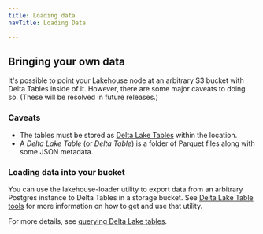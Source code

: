 ```yaml
---
title: Loading data
navTitle: Loading Data

---
```


<!-- ---
title: Loading data (sync or bring your own)
navTitle: Loading data
description: How to load data into Lakehouse.
--- -->

## Bringing your own data

It's possible to point your Lakehouse node at an arbitrary S3 bucket with Delta Tables inside of it.
However, there are some major caveats to doing so. (These will be resolved in future releases.)

### Caveats

-   The tables must be stored as [Delta Lake Tables](http://github.com/delta-io/delta/blob/master/PROTOCOL.md) within the location.
-   A *Delta Lake Table* (or *Delta Table*) is a folder of Parquet files along with some JSON metadata.

### Loading data into your bucket

You can use the lakehouse-loader utility to export data from an arbitrary Postgres instance to Delta Tables in a storage bucket.
See [Delta Lake Table tools](/edb-postgres-ai/1.3/analytics/reference/delta_tables.mdx) for more information on how to get and use that utility.

For more details, see [querying Delta Lake tables](/edb-postgres-ai/1.3/analytics/how-to-lakehouse-read-with-without-catalog).
